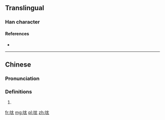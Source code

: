 ==Translingual==

===Han character===
{{Han char|rn=30|rad=口|as=04|sn=7|four=64030|canj=RKI,XRKI|ids=⿰口太}}

====References====
* {{Han ref|kx=0181.191|hdz=10587.030|uh=5454|ud=21588|bh=CA79|bd=51833}}

----

==Chinese==
{{zh-forms}}

===Pronunciation===
{{zh-pron
|m=dāi,tāi
|c=toi2,taai1
|h=
|md=
|mn=thái
|w=
|cat=n
}}

===Definitions===
{{zh-hanzi}}

# {{rfdef|lang=zh}}

[[fr:呔]]
[[mg:呔]]
[[pl:呔]]
[[zh:呔]]